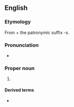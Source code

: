 ==English==
{{wp|Jennings (disambiguation)|Jennings}}

===Etymology===
From {{m|en|Jenning}} + the patronymic suffix -s.

===Pronunciation===
* {{IPA|/ˈdʒɛnɪŋz/|lang=en}}

===Proper noun===
{{en-proper noun}}

# {{surname|lang=en|A=An English [[patronymic]]|from=given names}}

====Derived terms====
* {{l|en|Jennings County}}
